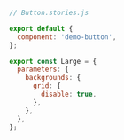```js
// Button.stories.js

export default {
  component: 'demo-button',
};

export const Large = {
  parameters: {
    backgrounds: {
      grid: {
        disable: true,
      },
    },
  },
};
```
